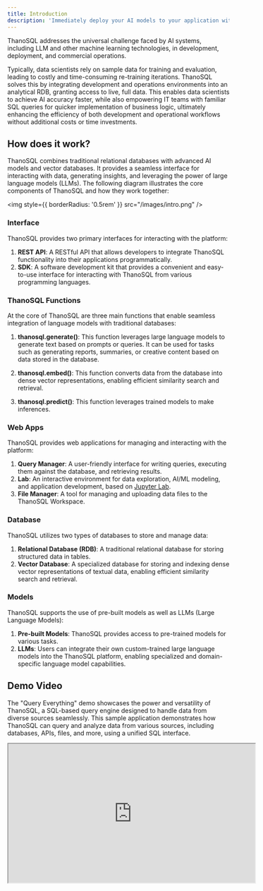 ```yaml
---
title: Introduction
description: 'Immediately deploy your AI models to your application with SQL'
---
```


ThanoSQL addresses the universal challenge faced by AI systems, including LLM and other machine learning technologies, in development, deployment, and commercial operations.

Typically, data scientists rely on sample data for training and evaluation, leading to costly and time-consuming re-training iterations.
ThanoSQL solves this by integrating development and operations environments into an analytical RDB, granting access to live, full data.
This enables data scientists to achieve AI accuracy faster, while also empowering IT teams with familiar SQL queries for quicker implementation of business logic,
ultimately enhancing the efficiency of both development and operational workflows without additional costs or time investments.

## How does it work?

ThanoSQL combines traditional relational databases with advanced AI models and vector databases.
It provides a seamless interface for interacting with data, generating insights, and leveraging the power of large language models (LLMs).
The following diagram illustrates the core components of ThanoSQL and how they work together:

<img
  style={{ borderRadius: '0.5rem' }}
  src="/images/intro.png"
/>

### Interface

ThanoSQL provides two primary interfaces for interacting with the platform:

1. **REST API**: A RESTful API that allows developers to integrate ThanoSQL functionality into their applications programmatically.
2. **SDK**: A software development kit that provides a convenient and easy-to-use interface for interacting with ThanoSQL from various programming languages.

### ThanoSQL Functions

At the core of ThanoSQL are three main functions that enable seamless integration of language models with traditional databases:

1. **thanosql.generate()**: This function leverages large language models to generate text based on prompts or queries. It can be used for tasks such as generating reports, summaries, or creative content based on data stored in the database.

2. **thanosql.embed()**: This function converts data from the database into dense vector representations, enabling efficient similarity search and retrieval.

3. **thanosql.predict()**: This function leverages trained models to make inferences.

### Web Apps

ThanoSQL provides web applications for managing and interacting with the platform:

1. **Query Manager**: A user-friendly interface for writing queries, executing them against the database, and retrieving results.
2. **Lab**: An interactive environment for data exploration, AI/ML modeling, and application development, based on [Jupyter Lab](https://github.com/jupyterlab/jupyterlab).
3. **File Manager**: A tool for managing and uploading data files to the ThanoSQL Workspace.

### Database

ThanoSQL utilizes two types of databases to store and manage data:

1. **Relational Database (RDB)**: A traditional relational database for storing structured data in tables.
2. **Vector Database**: A specialized database for storing and indexing dense vector representations of textual data, enabling efficient similarity search and retrieval.

### Models

ThanoSQL supports the use of pre-built models as well as LLMs (Large Language Models):

1. **Pre-built Models**: ThanoSQL provides access to pre-trained models for various tasks.
2. **LLMs**: Users can integrate their own custom-trained large language models into the ThanoSQL platform, enabling specialized and domain-specific language model capabilities.

## Demo Video

The "Query Everything" demo showcases the power and versatility of ThanoSQL, a SQL-based query engine designed to handle data from diverse sources seamlessly.
This sample application demonstrates how ThanoSQL can query and analyze data from various sources, including databases, APIs, files, and more, using a unified SQL interface.

<iframe
  width="560"
  height="315"
  src="https://www.youtube.com/embed/yErMMlcd8b0?si=duzIVeaau2whcrj-"
  title="YouTube video player"
  allow="accelerometer; autoplay; clipboard-write; encrypted-media; gyroscope; picture-in-picture"
  allowFullScreen
  style={{ width: '100%', borderRadius: '0.5rem' }}
></iframe>
